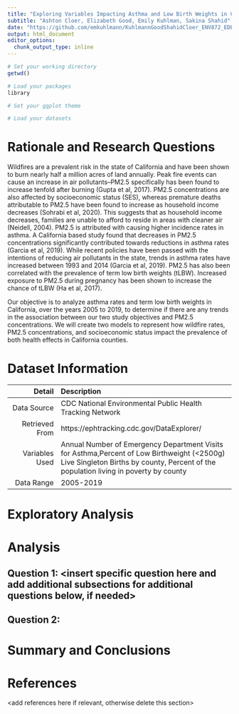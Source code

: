 ```yaml
---
title: "Exploring Variables Impacting Asthma and Low Birth Weights in California"
subtitle: "Ashton Cloer, Elizabeth Good, Emily Kuhlman, Sakina Shahid"
date: "https://github.com/emkuhlmann/KuhlmannGoodShahidCloer_ENV872_EDE_FinalProject"
output: html_document
editor_options: 
  chunk_output_type: inline
---
```

\newpage
\tableofcontents 
\newpage
\listoftables 
\newpage
\listoffigures 
\newpage

```r
# Set your working directory
getwd()

# Load your packages
library

# Set your ggplot theme

# Load your datasets

```


# Rationale and Research Questions

Wildfires are a prevalent risk in the state of California and have been shown to burn nearly half a million acres of land annually. Peak fire events can cause an increase in air pollutants–PM2.5 specifically has been found to increase tenfold after burning (Gupta et al, 2017). PM2.5 concentrations are also affected by socioeconomic status (SES), whereas premature deaths attributable to PM2.5 have been found to increase as household income decreases (Sohrabi et al, 2020). This suggests that as household income decreases, families are unable to afford to reside in areas with cleaner air (Neidell, 2004). PM2.5 is attributed with causing higher incidence rates in asthma. A California based study found that decreases in PM2.5 concentrations significantly contributed towards reductions in asthma rates (Garcia et al, 2019). While recent policies have been passed with the intentions of reducing air pollutants in the state, trends in asthma rates have increased between 1993 and 2014 (Garcia et al, 2019). PM2.5 has also been correlated with the prevalence of term low birth weights (tLBW). Increased exposure to PM2.5 during pregnancy has been shown to increase the chance of tLBW (Ha et al, 2017). 

Our objective is to analyze asthma rates and term low birth weights in California, over the years 2005 to 2019, to determine if there are any trends in the association between our two study objectives and PM2.5 concentrations. We will create two models to represent how wildfire rates, PM2.5 concentrations, and socioeconomic status impact the prevalence of both health effects in California counties. 

\newpage

# Dataset Information

| Detail| Description                               |
|----------:|:-------------------------------------|
|Data Source| CDC National Environmental Public Health Tracking Network |
| Retrieved From| https://ephtracking.cdc.gov/DataExplorer/ |
|  Variables Used|Annual Number of Emergency Department Visits for Asthma,Percent of Low Birthweight (<2500g) Live Singleton Births by county, Percent of the population living in poverty by county|
|  Data Range|2005-2019 |

\newpage

# Exploratory Analysis 



\newpage

# Analysis



## Question 1: <insert specific question here and add additional subsections for additional questions below, if needed>

## Question 2: 




\newpage

# Summary and Conclusions


\newpage

# References
<add references here if relevant, otherwise delete this section> 
